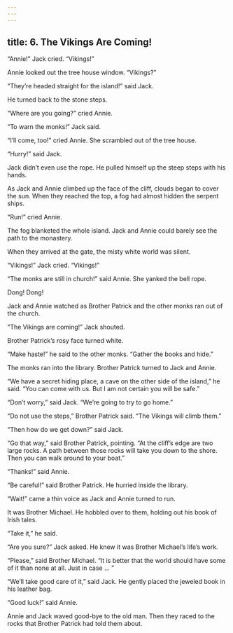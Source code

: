 ```yaml
---
---
---
```

title: 6. The Vikings Are Coming!
---



“Annie!” Jack cried. “Vikings!”

Annie looked out the tree house window. “Vikings?”

“They’re headed straight for the island!” said Jack.

He turned back to the stone steps.

“Where are you going?” cried Annie.

“To warn the monks!” Jack said.

“I’ll come, too!” cried Annie. She scrambled out of the tree house.



“Hurry!” said Jack.

Jack didn’t even use the rope. He pulled himself up the steep steps with his hands.

As Jack and Annie climbed up the face of the cliff, clouds began to cover the sun. When they reached the top, a fog had almost hidden the serpent ships.

“Run!” cried Annie.

The fog blanketed the whole island. Jack and Annie could barely see the path to the monastery.

When they arrived at the gate, the misty white world was silent.

“Vikings!” Jack cried. “Vikings!”

“The monks are still in church!” said Annie. She yanked the bell rope.

Dong! Dong!

Jack and Annie watched as Brother Patrick and the other monks ran out of the church.

“The Vikings are coming!” Jack shouted.

Brother Patrick’s rosy face turned white.

“Make haste!” he said to the other monks. “Gather the books and hide.”

The monks ran into the library. Brother Patrick turned to Jack and Annie.

“We have a secret hiding place, a cave on the other side of the island,” he said. “You can come with us. But I am not certain you will be safe.”

“Don’t worry,” said Jack. “We’re going to try to go home.”

“Do not use the steps,” Brother Patrick said. “The Vikings will climb them.”

“Then how do we get down?” said Jack.

“Go that way,” said Brother Patrick, pointing. “At the cliff’s edge are two large rocks. A path between those rocks will take you down to the shore. Then you can walk around to your boat.”

“Thanks!” said Annie.

“Be careful!” said Brother Patrick. He hurried inside the library.

“Wait!” came a thin voice as Jack and Annie turned to run.

It was Brother Michael. He hobbled over to them, holding out his book of Irish tales.

“Take it,” he said.

“Are you sure?” Jack asked. He knew it was Brother Michael’s life’s work.

“Please,” said Brother Michael. “It is better that the world should have some of it than none at all. Just in case … ”

“We’ll take good care of it,” said Jack. He gently placed the jeweled book in his leather bag.



“Good luck!” said Annie.

Annie and Jack waved good-bye to the old man. Then they raced to the rocks that Brother Patrick had told them about.